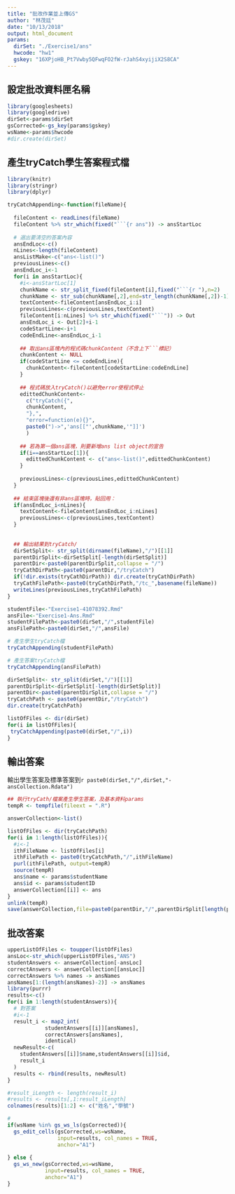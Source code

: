 ```yaml
---
title: "批改作業並上傳GS"
author: "林茂廷"
date: "10/13/2018"
output: html_document
params:
  dirSet: "./Exercise1/ans"
  hwcode: "hw1"
  gskey: "16XPjoHB_Pt7Vwby5QFwqFO2fW-rJahS4xyijiX2S8CA"
---
```

## 設定批改資料匣名稱

```r
library(googlesheets)
library(googledrive)
dirSet<-params$dirSet
gsCorrected<-gs_key(params$gskey)
wsName<-params$hwcode
#dir.create(dirSet)
```


## 產生tryCatch學生答案程式檔

```r

library(knitr)
library(stringr)
library(dplyr)

tryCatchAppending<-function(fileName){
  
  fileContent <- readLines(fileName)
  fileContent %>% str_which(fixed("```{r ans")) -> ansStartLoc
  
  # 選出要清空的答案內容
  ansEndLoc<-c()
  nLines<-length(fileContent)
  ansListMake<-c("ans<-list()")
  previousLines<-c()
  ansEndLoc_i<-1
  for(i in ansStartLoc){
    #i<-ansStartLoc[1]
    chunkName <- str_split_fixed(fileContent[i],fixed("```{r "),n=2)
    chunkName <- str_sub(chunkName[,2],end=str_length(chunkName[,2])-1)
    textContent<-fileContent[ansEndLoc_i:i]
    previousLines<-c(previousLines,textContent)
    fileContent[i:nLines] %>% str_which(fixed("```")) -> Out
    ansEndLoc_i <- Out[2]+i-1
    codeStartLine<-i+1
    codeEndLine<-ansEndLoc_i-1
    
    ## 取出ans區塊內的程式碼chunkContent（不含上下```標記）
    chunkContent <- NULL
    if(codeStartLine <= codeEndLine){
      chunkContent<-fileContent[codeStartLine:codeEndLine]
    }
    
    ## 程式碼放入tryCatch()以避免error使程式停止
    edittedChunkContent<-
      c("tryCatch({",
      chunkContent,
      "},",
      "error=function(e){}",
      paste0(")->",'ans[["',chunkName,'"]]')
      )
    
    ## 若為第一個ans區塊，則要新增ans list object的宣告
    if(i==ansStartLoc[1]){
      edittedChunkContent <- c("ans<-list()",edittedChunkContent)
    }
  
    previousLines<-c(previousLines,edittedChunkContent)
  }
  
  ## 結束區塊後還有非ans區塊時，貼回用：
  if(ansEndLoc_i<nLines){
    textContent<-fileContent[ansEndLoc_i:nLines]
    previousLines<-c(previousLines,textContent)
  }
  
  
  ## 輸出結果到tryCatch/
  dirSetSplit<- str_split(dirname(fileName),"/")[[1]]
  parentDirSplit<-dirSetSplit[-length(dirSetSplit)]
  parentDir<-paste0(parentDirSplit,collapse = "/")
  tryCathDirPath<-paste0(parentDir,"/tryCatch")
  if(!dir.exists(tryCathDirPath)) dir.create(tryCathDirPath)
  tryCathFilePath<-paste0(tryCathDirPath,"/tc_",basename(fileName))
  writeLines(previousLines,tryCathFilePath)
}
```

```r
studentFile<-"Exercise1-41078392.Rmd"
ansFile<-"Exercise1-Ans.Rmd"
studentFilePath<-paste0(dirSet,"/",studentFile)
ansFilePath<-paste0(dirSet,"/",ansFile)

# 產生學生tryCatch檔
tryCatchAppending(studentFilePath)

# 產生答案tryCatch檔
tryCatchAppending(ansFilePath)
```

```r
dirSetSplit<- str_split(dirSet,"/")[[1]]
parentDirSplit<-dirSetSplit[-length(dirSetSplit)]
parentDir<-paste0(parentDirSplit,collapse = "/")
tryCatchPath <- paste0(parentDir,"/tryCatch")
dir.create(tryCatchPath)

listOfFiles <- dir(dirSet)
for(i in listOfFiles){
 tryCatchAppending(paste0(dirSet,"/",i)) 
}
```

## 輸出答案
輸出學生答案及標準答案到`r paste0(dirSet,"/",dirSet,"-ansCollection.Rdata")`

```r
## 執行tryCath/檔案產生學生答案，及基本資料params
tempR <- tempfile(fileext = ".R")

answerCollection<-list()

listOfFiles <- dir(tryCatchPath)
for(i in 1:length(listOfFiles)){
  #i<-1
  ithFileName <- listOfFiles[i]
  ithFilePath <- paste0(tryCatchPath,"/",ithFileName)
  purl(ithFilePath, output=tempR)
  source(tempR)
  ans$name <- params$studentName
  ans$id <- params$studentID
  answerCollection[[i]] <- ans
}
unlink(tempR)
save(answerCollection,file=paste0(parentDir,"/",parentDirSplit[length(parentDirSplit)],"-ansCollection.Rdata"))
```

## 批改答案

<!--
```r
library(grade)
any(answerCollection[[1]]$ans11 == answerCollection[[2]]$ans11) 
any(answerCollection[[1]]$ans12 == answerCollection[[2]]$ans12) 
any((answerCollection[[1]]$ans2 == answerCollection[[2]]$ans2) 
)
```

-->

```r
upperListOfFiles <- toupper(listOfFiles)
ansLoc<-str_which(upperListOfFiles,"ANS")
studentAnswers <- answerCollection[-ansLoc]
correctAnswers <- answerCollection[[ansLoc]]
correctAnswers %>% names -> ansNames
ansNames[1:(length(ansNames)-2)] -> ansNames
library(purrr)
results<-c()
for(i in 1:length(studentAnswers)){
  # 對答案
  #i<-1
  result_i <- map2_int(
            studentAnswers[[i]][ansNames],
            correctAnswers[ansNames],
            identical)
  newResult<-c(
    studentAnswers[[i]]$name,studentAnswers[[i]]$id,
    result_i
  )
  results <- rbind(results, newResult)
}

#result_iLength <- length(result_i)
#results <- results[,1:result_iLength]
colnames(results)[1:2] <- c("姓名","學號")

# 
if(wsName %in% gs_ws_ls(gsCorrected)){
  gs_edit_cells(gsCorrected,ws=wsName,
                input=results, col_names = TRUE,
                anchor="A1")
  
} else {
  gs_ws_new(gsCorrected,ws=wsName,
            input=results, col_names = TRUE,
            anchor="A1")  
}

```


